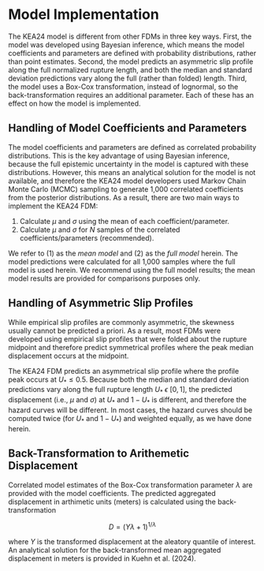 # Model Implementation

The KEA24 model is different from other FDMs in three key ways. First, the model
was developed using Bayesian inference, which means the model coefficients and
parameters are defined with probability distributions, rather than point estimates. 
Second, the model predicts an asymmetric slip profile along the full normalized 
rupture length, and both the median and standard deviation predictions vary along 
the full (rather than folded) length. Third, the model uses a Box-Cox transformation, 
instead of lognormal, so the back-transformation requires an additional parameter. 
Each of these has an effect on how the model is implemented.

## Handling of Model Coefficients and Parameters

The model coefficients and parameters are defined as correlated probability 
distributions. This is the key advantage of using Bayesian inference, because the 
full epistemic uncertainty in the model is captured with these distributions. 
However, this means an analytical solution for the model is not available, and 
therefore the KEA24 model developers used Markov Chain Monte Carlo (MCMC) sampling 
to generate 1,000 correlated coefficients from the posterior distributions. As a 
result, there are two main ways to implement the KEA24 FDM:

1. Calculate $\mu$ and $\sigma$ using the mean of each coefficient/parameter.
2. Calculate $\mu$ and $\sigma$ for $N$ samples of the correlated coefficients/parameters 
(recommended).

We refer to (1) as the *mean model* and (2) as the *full model* herein. The
model predictions were calculated for all 1,000 samples where the full model 
is used herein. We recommend using the full model results; the mean model 
results are provided for comparisons purposes only.

## Handling of Asymmetric Slip Profiles

While empirical slip profiles are commonly asymmetric, the skewness usually 
cannot be predicted a priori. As a result, most FDMs were developed using 
empirical slip profiles that were folded about the rupture midpoint and
therefore predict symmetrical profiles where the peak median displacement 
occurs at the midpoint. 

The KEA24 FDM predicts an asymmetrical slip profile where the profile peak 
occurs at $U_* \le 0.5$. Because both the median and standard deviation 
predictions vary along the full rupture length $U_* ~\epsilon~ [0, 1]$, the 
predicted displacement (i.e., $\mu$ and $\sigma$) at $U_*$ and $1 - U_*$ is 
different, and therefore the hazard curves will be different. In most cases, the 
hazard curves should be computed twice (for $U_*$ and $1 - U_*$) and weighted
equally, as we have done herein.

## Back-Transformation to Arithemetic Displacement

Correlated model estimates of the Box-Cox transformation parameter $\lambda$ 
are provided with the model coefficients. The predicted aggregated displacement
in arthimetic units (meters) is calculated using the back-transformation

$$D = (Y\lambda + 1)^{1/\lambda}$$

where $Y$ is the transformed displacement at the aleatory quantile of interest.
An analytical solution for the back-transformed mean aggregated displacement in
meters is provided in Kuehn et al. (2024).

